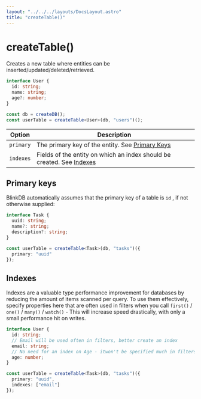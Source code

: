 ```yaml
---
layout: "../../../layouts/DocsLayout.astro"
title: "createTable()"
---
```


# createTable()

Creates a new table where entities can be inserted/updated/deleted/retrieved.

```ts
interface User {
  id: string;
  name: string;
  age?: number;
}

const db = createDB();
const userTable = createTable<User>(db, "users")();
```

| Option    | Description                                                      |
| --------- | ---------------------------------------------------------------- |
| `primary` | The primary key of the entity. See [Primary Keys](#primary-keys) |
| `indexes` | Fields of the entity on which an index should be created. See [Indexes](#indexes) |

## Primary keys

BlinkDB automatically assumes that the primary key of a table is `id` , if not otherwise supplied:

```ts
interface Task {
  uuid: string;
  name?: string;
  description?: string;
}

const userTable = createTable<Task>(db, "tasks")({
  primary: "uuid"
});
```

## Indexes

Indexes are a valuable type performance improvement for databases by reducing the amount of items scanned per query.
To use them effectively, specify properties here that are often used in filters when you call `first()` / `one()` / `many()` / `watch()` -
This will increase speed drastically, with only a small performance hit on writes.

```ts
interface User {
  id: string;
  // Email will be used often in filters, better create an index
  email: string;
  // No need for an index on Age - itwon't be specified much in filters
  age: number;
}

const userTable = createTable<Task>(db, "tasks")({
  primary: "uuid",
  indexes: ["email"]
});
```